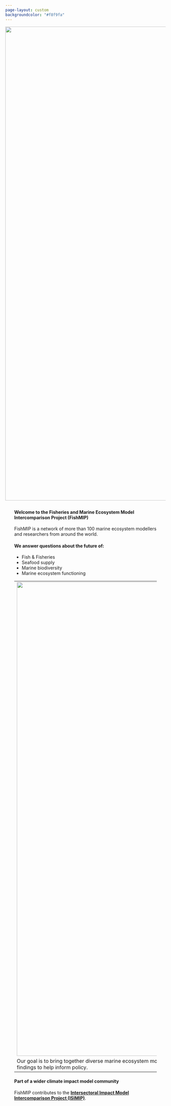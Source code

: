 ```yaml
---
page-layout: custom
backgroundcolor: "#f8f9fa"
---
```


![](images/fush!.jpeg.jpg){.column-screen style="padding: 0em;margin: 0 em" fig-align="center" width="1489"}

::: {style="margin:2em"}
#### **Welcome to the Fisheries and Marine Ecosystem Model Intercomparison Project (FishMIP)**

FishMIP is a network of more than 100 marine ecosystem modellers and researchers from around the world.

#### We answer questions about the future of:

-   Fish & Fisheries
-   Seafood supply
-   Marine biodiversity
-   Marine ecosystem functioning

|                                                                                                                                                                                                                                |
|------------------------------------------------------------------------|
| ![](nemow.jpg){.column-screen style="padding: 0em;margin: -2 em" fig-align="center" width="1489"}                                                                                                                              |
| Our goal is to bring together diverse marine ecosystem models to help better understand and project the long-term impacts of climate change on fisheries and marine ecosystems, and to use our findings to help inform policy. |

#### Part of a wider climate impact model community

FishMIP contributes to the [**Intersectoral Impact Model Intercomparison Project (ISIMIP)**](https://www.isimip.org/){.email-link}.
:::